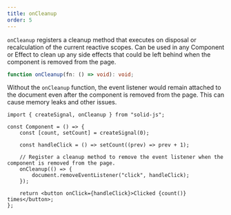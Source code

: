 ```yaml
---
title: onCleanup
order: 5
---
```


`onCleanup` registers a cleanup method that executes on disposal or recalculation of the current reactive scopes.
Can be used in any Component or Effect to clean up any side effects that could be left behind when the component is removed from the page.

```ts
function onCleanup(fn: () => void): void;
```

Without the `onCleanup` function, the event listener would remain attached to the document even after the component is removed from the page.
This can cause memory leaks and other issues.

```tsx
import { createSignal, onCleanup } from "solid-js";

const Component = () => {
	const [count, setCount] = createSignal(0);

	const handleClick = () => setCount((prev) => prev + 1);

	// Register a cleanup method to remove the event listener when the component is removed from the page.
	onCleanup(() => {
		document.removeEventListener("click", handleClick);
	});

	return <button onClick={handleClick}>Clicked {count()} times</button>;
};
```
